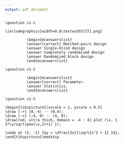 ```yaml
---
output: pdf_document
---
```



```asis
\question s1-1 

\includegraphics[width=0.8\textwidth]{T1.png}

          \begin{mcanswerslist}
          \answer[correct] Matched-pairs design
          \answer Single-blind design
          \answer Completely randomized design
          \answer Randomized block design
          \end{mcanswerslist}
```

```asis
\question s1-2
         
          \begin{mcanswerslist}
          \answer[correct] Parameter.
          \answer Statistics.
          \end{mcanswerslist} 
```

```asis
\question s1-3

\begin{tikzpicture}[xscale = 1, yscale = 0.5]
\draw [->] (0,-4) -- (0,4);
\draw [->] (-4, 0) -- (4, 0);
\draw[red, ultra thick, domain = -4 : 4] plot (\x, { 3*\x/sqrt(pow(\x,2)+1) });

\node at (3, -1) {$y = \dfrac{3x}{\sqrt{x^2 + 1} }$};
\end{tikzpicture}\medskip
```
